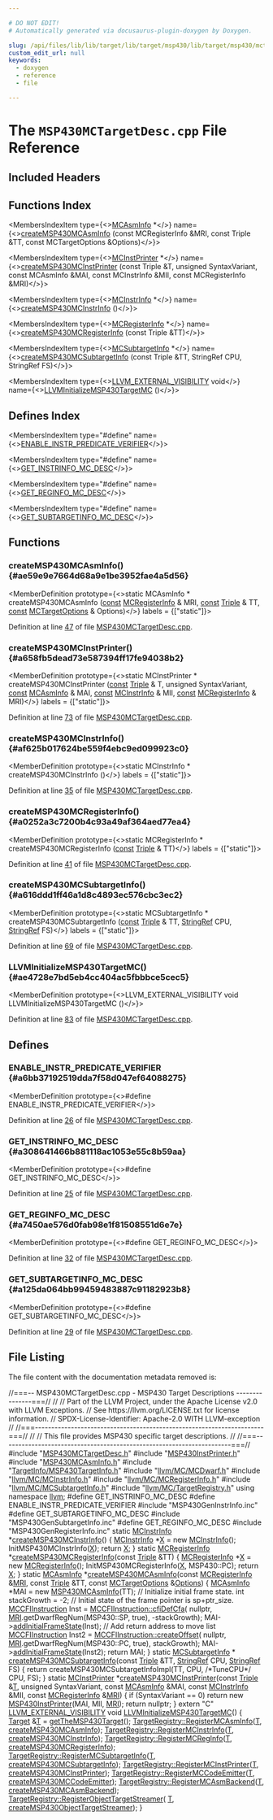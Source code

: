 ```yaml
---

# DO NOT EDIT!
# Automatically generated via docusaurus-plugin-doxygen by Doxygen.

slug: /api/files/lib/lib/target/lib/target/msp430/lib/target/msp430/mctargetdesc/msp430mctargetdesc-cpp
custom_edit_url: null
keywords:
  - doxygen
  - reference
  - file

---
```





# The `MSP430MCTargetDesc.cpp` File Reference

<DoxygenPage pluginConfig={pluginConfig}>



## Included Headers

<IncludesList>
<IncludesListItem
  filePath="MSP430MCTargetDesc.h"
  permalink="/docs/api/files/lib/lib/target/lib/target/msp430/lib/target/msp430/mctargetdesc/msp430mctargetdesc-h"
  isLocal="true" />
<IncludesListItem
  filePath="MSP430InstPrinter.h"
  permalink="/docs/api/files/lib/lib/target/lib/target/msp430/lib/target/msp430/mctargetdesc/msp430instprinter-h"
  isLocal="true" />
<IncludesListItem
  filePath="MSP430MCAsmInfo.h"
  permalink="/docs/api/files/lib/lib/target/lib/target/msp430/lib/target/msp430/mctargetdesc/msp430mcasminfo-h"
  isLocal="true" />
<IncludesListItem
  filePath="TargetInfo/MSP430TargetInfo.h"
  permalink="/docs/api/files/lib/lib/target/lib/target/msp430/lib/target/msp430/targetinfo/msp430targetinfo-h"
  isLocal="true" />
<IncludesListItem
  filePath="llvm/MC/MCDwarf.h"
  permalink="/docs/api/files/include/include/llvm/include/llvm/mc/mcdwarf-h"
  isLocal="true" />
<IncludesListItem
  filePath="llvm/MC/MCInstrInfo.h"
  permalink="/docs/api/files/include/include/llvm/include/llvm/mc/mcinstrinfo-h"
  isLocal="true" />
<IncludesListItem
  filePath="llvm/MC/MCRegisterInfo.h"
  permalink="/docs/api/files/include/include/llvm/include/llvm/mc/mcregisterinfo-h"
  isLocal="true" />
<IncludesListItem
  filePath="llvm/MC/MCSubtargetInfo.h"
  permalink="/docs/api/files/include/include/llvm/include/llvm/mc/mcsubtargetinfo-h"
  isLocal="true" />
<IncludesListItem
  filePath="llvm/MC/TargetRegistry.h"
  permalink="/docs/api/files/include/include/llvm/include/llvm/mc/targetregistry-h"
  isLocal="true" />
<IncludesListItem
  filePath="MSP430GenInstrInfo.inc"
  permalink=""
  isLocal="true" />
<IncludesListItem
  filePath="MSP430GenSubtargetInfo.inc"
  permalink=""
  isLocal="true" />
<IncludesListItem
  filePath="MSP430GenRegisterInfo.inc"
  permalink=""
  isLocal="true" />
</IncludesList>

## Functions Index

<MembersIndex>

<MembersIndexItem
  type={<><a href="/docs/api/classes/llvm/mcasminfo">MCAsmInfo</a> &#42;</>}
  name={<><a href="#ae59e9e7664d68a9e1be3952fae4a5d56">createMSP430MCAsmInfo</a> (const MCRegisterInfo &amp;MRI, const Triple &amp;TT, const MCTargetOptions &amp;Options)</>}>
</MembersIndexItem>

<MembersIndexItem
  type={<><a href="/docs/api/classes/llvm/mcinstprinter">MCInstPrinter</a> &#42;</>}
  name={<><a href="#a658fb5dead73e587394ff17fe94038b2">createMSP430MCInstPrinter</a> (const Triple &amp;T, unsigned SyntaxVariant, const MCAsmInfo &amp;MAI, const MCInstrInfo &amp;MII, const MCRegisterInfo &amp;MRI)</>}>
</MembersIndexItem>

<MembersIndexItem
  type={<><a href="/docs/api/classes/llvm/mcinstrinfo">MCInstrInfo</a> &#42;</>}
  name={<><a href="#af625b017624be559f4ebc9ed099923c0">createMSP430MCInstrInfo</a> ()</>}>
</MembersIndexItem>

<MembersIndexItem
  type={<><a href="/docs/api/classes/llvm/mcregisterinfo">MCRegisterInfo</a> &#42;</>}
  name={<><a href="#a0252a3c7200b4c93a49af364aed77ea4">createMSP430MCRegisterInfo</a> (const Triple &amp;TT)</>}>
</MembersIndexItem>

<MembersIndexItem
  type={<><a href="/docs/api/classes/llvm/mcsubtargetinfo">MCSubtargetInfo</a> &#42;</>}
  name={<><a href="#a616ddd1ff46a1d8c4893ec576cbc3ec2">createMSP430MCSubtargetInfo</a> (const Triple &amp;TT, StringRef CPU, StringRef FS)</>}>
</MembersIndexItem>

<MembersIndexItem
  type={<><a href="/docs/api/files/include/include/llvm/include/llvm/support/compiler-h/#adeb6f14d9f377993d79fae2efb34ecac">LLVM&#95;EXTERNAL&#95;VISIBILITY</a> void</>}
  name={<><a href="#ae4728e7bd5eb4cc404ac5fbbbce5cec5">LLVMInitializeMSP430TargetMC</a> ()</>}>
</MembersIndexItem>

</MembersIndex>

## Defines Index

<MembersIndex>

<MembersIndexItem
  type="#define"
  name={<><a href="#a6bb37192519dda7f58d047ef64088275">ENABLE&#95;INSTR&#95;PREDICATE&#95;VERIFIER</a></>}>
</MembersIndexItem>

<MembersIndexItem
  type="#define"
  name={<><a href="#a308641466b881118ac1053e55c8b59aa">GET&#95;INSTRINFO&#95;MC&#95;DESC</a></>}>
</MembersIndexItem>

<MembersIndexItem
  type="#define"
  name={<><a href="#a7450ae576d0fab98e1f81508551d6e7e">GET&#95;REGINFO&#95;MC&#95;DESC</a></>}>
</MembersIndexItem>

<MembersIndexItem
  type="#define"
  name={<><a href="#a125da064bb99459483887c91182923b8">GET&#95;SUBTARGETINFO&#95;MC&#95;DESC</a></>}>
</MembersIndexItem>

</MembersIndex>


<SectionDefinition>

## Functions

### createMSP430MCAsmInfo() {#ae59e9e7664d68a9e1be3952fae4a5d56}

<MemberDefinition
  prototype={<>static MCAsmInfo &#42; createMSP430MCAsmInfo (<a href="/docs/api/files/lib/lib/target/lib/target/aarch64/aarch64promoteconstant-cpp/#a90f8350fecae261c25be85d38b451bff">const</a> <a href="/docs/api/classes/llvm/mcregisterinfo">MCRegisterInfo</a> &amp; MRI, <a href="/docs/api/files/lib/lib/target/lib/target/aarch64/aarch64promoteconstant-cpp/#a90f8350fecae261c25be85d38b451bff">const</a> <a href="/docs/api/classes/llvm/triple">Triple</a> &amp; TT, <a href="/docs/api/files/lib/lib/target/lib/target/aarch64/aarch64promoteconstant-cpp/#a90f8350fecae261c25be85d38b451bff">const</a> <a href="/docs/api/classes/llvm/mctargetoptions">MCTargetOptions</a> &amp; Options)</>}
  labels = {["static"]}>

Definition at line <a href="#l00047">47</a> of file <a href="/docs/api/files/lib/lib/target/lib/target/msp430/lib/target/msp430/mctargetdesc/msp430mctargetdesc-cpp">MSP430MCTargetDesc.cpp</a>.
</MemberDefinition>

### createMSP430MCInstPrinter() {#a658fb5dead73e587394ff17fe94038b2}

<MemberDefinition
  prototype={<>static MCInstPrinter &#42; createMSP430MCInstPrinter (<a href="/docs/api/files/lib/lib/target/lib/target/aarch64/aarch64promoteconstant-cpp/#a90f8350fecae261c25be85d38b451bff">const</a> <a href="/docs/api/classes/llvm/triple">Triple</a> &amp; T, unsigned SyntaxVariant, <a href="/docs/api/files/lib/lib/target/lib/target/aarch64/aarch64promoteconstant-cpp/#a90f8350fecae261c25be85d38b451bff">const</a> <a href="/docs/api/classes/llvm/mcasminfo">MCAsmInfo</a> &amp; MAI, <a href="/docs/api/files/lib/lib/target/lib/target/aarch64/aarch64promoteconstant-cpp/#a90f8350fecae261c25be85d38b451bff">const</a> <a href="/docs/api/classes/llvm/mcinstrinfo">MCInstrInfo</a> &amp; MII, <a href="/docs/api/files/lib/lib/target/lib/target/aarch64/aarch64promoteconstant-cpp/#a90f8350fecae261c25be85d38b451bff">const</a> <a href="/docs/api/classes/llvm/mcregisterinfo">MCRegisterInfo</a> &amp; MRI)</>}
  labels = {["static"]}>

Definition at line <a href="#l00073">73</a> of file <a href="/docs/api/files/lib/lib/target/lib/target/msp430/lib/target/msp430/mctargetdesc/msp430mctargetdesc-cpp">MSP430MCTargetDesc.cpp</a>.
</MemberDefinition>

### createMSP430MCInstrInfo() {#af625b017624be559f4ebc9ed099923c0}

<MemberDefinition
  prototype={<>static MCInstrInfo &#42; createMSP430MCInstrInfo ()</>}
  labels = {["static"]}>

Definition at line <a href="#l00035">35</a> of file <a href="/docs/api/files/lib/lib/target/lib/target/msp430/lib/target/msp430/mctargetdesc/msp430mctargetdesc-cpp">MSP430MCTargetDesc.cpp</a>.
</MemberDefinition>

### createMSP430MCRegisterInfo() {#a0252a3c7200b4c93a49af364aed77ea4}

<MemberDefinition
  prototype={<>static MCRegisterInfo &#42; createMSP430MCRegisterInfo (<a href="/docs/api/files/lib/lib/target/lib/target/aarch64/aarch64promoteconstant-cpp/#a90f8350fecae261c25be85d38b451bff">const</a> <a href="/docs/api/classes/llvm/triple">Triple</a> &amp; TT)</>}
  labels = {["static"]}>

Definition at line <a href="#l00041">41</a> of file <a href="/docs/api/files/lib/lib/target/lib/target/msp430/lib/target/msp430/mctargetdesc/msp430mctargetdesc-cpp">MSP430MCTargetDesc.cpp</a>.
</MemberDefinition>

### createMSP430MCSubtargetInfo() {#a616ddd1ff46a1d8c4893ec576cbc3ec2}

<MemberDefinition
  prototype={<>static MCSubtargetInfo &#42; createMSP430MCSubtargetInfo (<a href="/docs/api/files/lib/lib/target/lib/target/aarch64/aarch64promoteconstant-cpp/#a90f8350fecae261c25be85d38b451bff">const</a> <a href="/docs/api/classes/llvm/triple">Triple</a> &amp; TT, <a href="/docs/api/classes/llvm/stringref">StringRef</a> CPU, <a href="/docs/api/classes/llvm/stringref">StringRef</a> FS)</>}
  labels = {["static"]}>

Definition at line <a href="#l00069">69</a> of file <a href="/docs/api/files/lib/lib/target/lib/target/msp430/lib/target/msp430/mctargetdesc/msp430mctargetdesc-cpp">MSP430MCTargetDesc.cpp</a>.
</MemberDefinition>

### LLVMInitializeMSP430TargetMC() {#ae4728e7bd5eb4cc404ac5fbbbce5cec5}

<MemberDefinition
  prototype={<>LLVM&#95;EXTERNAL&#95;VISIBILITY void LLVMInitializeMSP430TargetMC ()</>}>

Definition at line <a href="#l00083">83</a> of file <a href="/docs/api/files/lib/lib/target/lib/target/msp430/lib/target/msp430/mctargetdesc/msp430mctargetdesc-cpp">MSP430MCTargetDesc.cpp</a>.
</MemberDefinition>

</SectionDefinition>

<SectionDefinition>

## Defines

### ENABLE&#95;INSTR&#95;PREDICATE&#95;VERIFIER {#a6bb37192519dda7f58d047ef64088275}

<MemberDefinition
  prototype={<>#define ENABLE&#95;INSTR&#95;PREDICATE&#95;VERIFIER</>}>

Definition at line <a href="#l00026">26</a> of file <a href="/docs/api/files/lib/lib/target/lib/target/msp430/lib/target/msp430/mctargetdesc/msp430mctargetdesc-cpp">MSP430MCTargetDesc.cpp</a>.
</MemberDefinition>

### GET&#95;INSTRINFO&#95;MC&#95;DESC {#a308641466b881118ac1053e55c8b59aa}

<MemberDefinition
  prototype={<>#define GET&#95;INSTRINFO&#95;MC&#95;DESC</>}>

Definition at line <a href="#l00025">25</a> of file <a href="/docs/api/files/lib/lib/target/lib/target/msp430/lib/target/msp430/mctargetdesc/msp430mctargetdesc-cpp">MSP430MCTargetDesc.cpp</a>.
</MemberDefinition>

### GET&#95;REGINFO&#95;MC&#95;DESC {#a7450ae576d0fab98e1f81508551d6e7e}

<MemberDefinition
  prototype={<>#define GET&#95;REGINFO&#95;MC&#95;DESC</>}>

Definition at line <a href="#l00032">32</a> of file <a href="/docs/api/files/lib/lib/target/lib/target/msp430/lib/target/msp430/mctargetdesc/msp430mctargetdesc-cpp">MSP430MCTargetDesc.cpp</a>.
</MemberDefinition>

### GET&#95;SUBTARGETINFO&#95;MC&#95;DESC {#a125da064bb99459483887c91182923b8}

<MemberDefinition
  prototype={<>#define GET&#95;SUBTARGETINFO&#95;MC&#95;DESC</>}>

Definition at line <a href="#l00029">29</a> of file <a href="/docs/api/files/lib/lib/target/lib/target/msp430/lib/target/msp430/mctargetdesc/msp430mctargetdesc-cpp">MSP430MCTargetDesc.cpp</a>.
</MemberDefinition>

</SectionDefinition>

## File Listing

The file content with the documentation metadata removed is:

<ProgramListing>

<Link id="l00001" /><CodeLine lineNumber="1"><Highlight kind="comment">//===-- MSP430MCTargetDesc.cpp - MSP430 Target Descriptions ---------------===//</Highlight><Highlight kind="normal"></Highlight></CodeLine>
<Link id="l00002" /><CodeLine lineNumber="2"><Highlight kind="normal"></Highlight><Highlight kind="comment">//</Highlight><Highlight kind="normal"></Highlight></CodeLine>
<Link id="l00003" /><CodeLine lineNumber="3"><Highlight kind="normal"></Highlight><Highlight kind="comment">// Part of the LLVM Project, under the Apache License v2.0 with LLVM Exceptions.</Highlight><Highlight kind="normal"></Highlight></CodeLine>
<Link id="l00004" /><CodeLine lineNumber="4"><Highlight kind="normal"></Highlight><Highlight kind="comment">// See https://llvm.org/LICENSE.txt for license information.</Highlight><Highlight kind="normal"></Highlight></CodeLine>
<Link id="l00005" /><CodeLine lineNumber="5"><Highlight kind="normal"></Highlight><Highlight kind="comment">// SPDX-License-Identifier: Apache-2.0 WITH LLVM-exception</Highlight><Highlight kind="normal"></Highlight></CodeLine>
<Link id="l00006" /><CodeLine lineNumber="6"><Highlight kind="normal"></Highlight><Highlight kind="comment">//</Highlight><Highlight kind="normal"></Highlight></CodeLine>
<Link id="l00007" /><CodeLine lineNumber="7"><Highlight kind="normal"></Highlight><Highlight kind="comment">//===----------------------------------------------------------------------===//</Highlight><Highlight kind="normal"></Highlight></CodeLine>
<Link id="l00008" /><CodeLine lineNumber="8"><Highlight kind="normal"></Highlight><Highlight kind="comment">//</Highlight><Highlight kind="normal"></Highlight></CodeLine>
<Link id="l00009" /><CodeLine lineNumber="9"><Highlight kind="normal"></Highlight><Highlight kind="comment">// This file provides MSP430 specific target descriptions.</Highlight><Highlight kind="normal"></Highlight></CodeLine>
<Link id="l00010" /><CodeLine lineNumber="10"><Highlight kind="normal"></Highlight><Highlight kind="comment">//</Highlight><Highlight kind="normal"></Highlight></CodeLine>
<Link id="l00011" /><CodeLine lineNumber="11"><Highlight kind="normal"></Highlight><Highlight kind="comment">//===----------------------------------------------------------------------===//</Highlight><Highlight kind="normal"></Highlight></CodeLine>
<Link id="l00012" /><CodeLine lineNumber="12"><Highlight kind="normal"></Highlight></CodeLine>
<Link id="l00013" /><CodeLine lineNumber="13"><Highlight kind="normal"></Highlight><Highlight kind="preprocessor">#include &quot;<a href="/docs/api/files/lib/lib/target/lib/target/msp430/lib/target/msp430/mctargetdesc/msp430mctargetdesc-h">MSP430MCTargetDesc.h</a>&quot;</Highlight><Highlight kind="normal"></Highlight></CodeLine>
<Link id="l00014" /><CodeLine lineNumber="14"><Highlight kind="normal"></Highlight><Highlight kind="preprocessor">#include &quot;<a href="/docs/api/files/lib/lib/target/lib/target/msp430/lib/target/msp430/mctargetdesc/msp430instprinter-h">MSP430InstPrinter.h</a>&quot;</Highlight><Highlight kind="normal"></Highlight></CodeLine>
<Link id="l00015" /><CodeLine lineNumber="15"><Highlight kind="normal"></Highlight><Highlight kind="preprocessor">#include &quot;<a href="/docs/api/files/lib/lib/target/lib/target/msp430/lib/target/msp430/mctargetdesc/msp430mcasminfo-h">MSP430MCAsmInfo.h</a>&quot;</Highlight><Highlight kind="normal"></Highlight></CodeLine>
<Link id="l00016" /><CodeLine lineNumber="16"><Highlight kind="normal"></Highlight><Highlight kind="preprocessor">#include &quot;<a href="/docs/api/files/lib/lib/target/lib/target/msp430/lib/target/msp430/targetinfo/msp430targetinfo-h">TargetInfo/MSP430TargetInfo.h</a>&quot;</Highlight><Highlight kind="normal"></Highlight></CodeLine>
<Link id="l00017" /><CodeLine lineNumber="17"><Highlight kind="normal"></Highlight><Highlight kind="preprocessor">#include &quot;<a href="/docs/api/files/include/include/llvm/include/llvm/mc/mcdwarf-h">llvm/MC/MCDwarf.h</a>&quot;</Highlight><Highlight kind="normal"></Highlight></CodeLine>
<Link id="l00018" /><CodeLine lineNumber="18"><Highlight kind="normal"></Highlight><Highlight kind="preprocessor">#include &quot;<a href="/docs/api/files/include/include/llvm/include/llvm/mc/mcinstrinfo-h">llvm/MC/MCInstrInfo.h</a>&quot;</Highlight><Highlight kind="normal"></Highlight></CodeLine>
<Link id="l00019" /><CodeLine lineNumber="19"><Highlight kind="normal"></Highlight><Highlight kind="preprocessor">#include &quot;<a href="/docs/api/files/include/include/llvm/include/llvm/mc/mcregisterinfo-h">llvm/MC/MCRegisterInfo.h</a>&quot;</Highlight><Highlight kind="normal"></Highlight></CodeLine>
<Link id="l00020" /><CodeLine lineNumber="20"><Highlight kind="normal"></Highlight><Highlight kind="preprocessor">#include &quot;<a href="/docs/api/files/include/include/llvm/include/llvm/mc/mcsubtargetinfo-h">llvm/MC/MCSubtargetInfo.h</a>&quot;</Highlight><Highlight kind="normal"></Highlight></CodeLine>
<Link id="l00021" /><CodeLine lineNumber="21"><Highlight kind="normal"></Highlight><Highlight kind="preprocessor">#include &quot;<a href="/docs/api/files/include/include/llvm/include/llvm/mc/targetregistry-h">llvm/MC/TargetRegistry.h</a>&quot;</Highlight><Highlight kind="normal"></Highlight></CodeLine>
<Link id="l00022" /><CodeLine lineNumber="22"><Highlight kind="normal"></Highlight></CodeLine>
<Link id="l00023" /><CodeLine lineNumber="23"><Highlight kind="normal"></Highlight><Highlight kind="keyword">using namespace </Highlight><Highlight kind="normal"><a href="/docs/api/namespaces/llvm">llvm</a>;</Highlight></CodeLine>
<Link id="l00024" /><CodeLine lineNumber="24"><Highlight kind="normal"></Highlight></CodeLine>
<Link id="l00025" /><CodeLine lineNumber="25" lineLink="#a308641466b881118ac1053e55c8b59aa"><Highlight kind="normal"></Highlight><Highlight kind="preprocessor">#define GET&#95;INSTRINFO&#95;MC&#95;DESC</Highlight><Highlight kind="normal"></Highlight></CodeLine>
<Link id="l00026" /><CodeLine lineNumber="26" lineLink="#a6bb37192519dda7f58d047ef64088275"><Highlight kind="normal"></Highlight><Highlight kind="preprocessor">#define ENABLE&#95;INSTR&#95;PREDICATE&#95;VERIFIER</Highlight><Highlight kind="normal"></Highlight></CodeLine>
<Link id="l00027" /><CodeLine lineNumber="27"><Highlight kind="normal"></Highlight><Highlight kind="preprocessor">#include &quot;MSP430GenInstrInfo.inc&quot;</Highlight><Highlight kind="normal"></Highlight></CodeLine>
<Link id="l00028" /><CodeLine lineNumber="28"><Highlight kind="normal"></Highlight></CodeLine>
<Link id="l00029" /><CodeLine lineNumber="29" lineLink="#a125da064bb99459483887c91182923b8"><Highlight kind="normal"></Highlight><Highlight kind="preprocessor">#define GET&#95;SUBTARGETINFO&#95;MC&#95;DESC</Highlight><Highlight kind="normal"></Highlight></CodeLine>
<Link id="l00030" /><CodeLine lineNumber="30"><Highlight kind="normal"></Highlight><Highlight kind="preprocessor">#include &quot;MSP430GenSubtargetInfo.inc&quot;</Highlight><Highlight kind="normal"></Highlight></CodeLine>
<Link id="l00031" /><CodeLine lineNumber="31"><Highlight kind="normal"></Highlight></CodeLine>
<Link id="l00032" /><CodeLine lineNumber="32" lineLink="#a7450ae576d0fab98e1f81508551d6e7e"><Highlight kind="normal"></Highlight><Highlight kind="preprocessor">#define GET&#95;REGINFO&#95;MC&#95;DESC</Highlight><Highlight kind="normal"></Highlight></CodeLine>
<Link id="l00033" /><CodeLine lineNumber="33"><Highlight kind="normal"></Highlight><Highlight kind="preprocessor">#include &quot;MSP430GenRegisterInfo.inc&quot;</Highlight><Highlight kind="normal"></Highlight></CodeLine>
<Link id="l00034" /><CodeLine lineNumber="34"><Highlight kind="normal"></Highlight></CodeLine>
<Link id="l00035" /><CodeLine lineNumber="35" lineLink="#af625b017624be559f4ebc9ed099923c0"><Highlight kind="normal"></Highlight><Highlight kind="keyword">static</Highlight><Highlight kind="normal"> <a href="/docs/api/classes/llvm/mcinstrinfo">MCInstrInfo</a> &#42;<a href="#af625b017624be559f4ebc9ed099923c0">createMSP430MCInstrInfo</a>() &#123;</Highlight></CodeLine>
<Link id="l00036" /><CodeLine lineNumber="36"><Highlight kind="normal">  <a href="/docs/api/classes/llvm/mcinstrinfo">MCInstrInfo</a> &#42;<a href="/docs/api/files/lib/lib/tablegen/tablegenbackendskeleton-cpp/#ab60f28d7a141ac46ccc200176a1bca8b">X</a> = </Highlight><Highlight kind="keyword">new</Highlight><Highlight kind="normal"> <a href="/docs/api/classes/llvm/mcinstrinfo">MCInstrInfo</a>();</Highlight></CodeLine>
<Link id="l00037" /><CodeLine lineNumber="37"><Highlight kind="normal">  InitMSP430MCInstrInfo(<a href="/docs/api/files/lib/lib/tablegen/tablegenbackendskeleton-cpp/#ab60f28d7a141ac46ccc200176a1bca8b">X</a>);</Highlight></CodeLine>
<Link id="l00038" /><CodeLine lineNumber="38"><Highlight kind="normal">  </Highlight><Highlight kind="keywordflow">return</Highlight><Highlight kind="normal"> <a href="/docs/api/files/lib/lib/tablegen/tablegenbackendskeleton-cpp/#ab60f28d7a141ac46ccc200176a1bca8b">X</a>;</Highlight></CodeLine>
<Link id="l00039" /><CodeLine lineNumber="39"><Highlight kind="normal">&#125;</Highlight></CodeLine>
<Link id="l00040" /><CodeLine lineNumber="40"><Highlight kind="normal"></Highlight></CodeLine>
<Link id="l00041" /><CodeLine lineNumber="41" lineLink="#a0252a3c7200b4c93a49af364aed77ea4"><Highlight kind="normal"></Highlight><Highlight kind="keyword">static</Highlight><Highlight kind="normal"> <a href="/docs/api/classes/llvm/mcregisterinfo">MCRegisterInfo</a> &#42;<a href="#a0252a3c7200b4c93a49af364aed77ea4">createMSP430MCRegisterInfo</a>(</Highlight><Highlight kind="keyword">const</Highlight><Highlight kind="normal"> <a href="/docs/api/classes/llvm/triple">Triple</a> &amp;TT) &#123;</Highlight></CodeLine>
<Link id="l00042" /><CodeLine lineNumber="42"><Highlight kind="normal">  <a href="/docs/api/classes/llvm/mcregisterinfo">MCRegisterInfo</a> &#42;<a href="/docs/api/files/lib/lib/tablegen/tablegenbackendskeleton-cpp/#ab60f28d7a141ac46ccc200176a1bca8b">X</a> = </Highlight><Highlight kind="keyword">new</Highlight><Highlight kind="normal"> <a href="/docs/api/classes/llvm/mcregisterinfo">MCRegisterInfo</a>();</Highlight></CodeLine>
<Link id="l00043" /><CodeLine lineNumber="43"><Highlight kind="normal">  InitMSP430MCRegisterInfo(<a href="/docs/api/files/lib/lib/tablegen/tablegenbackendskeleton-cpp/#ab60f28d7a141ac46ccc200176a1bca8b">X</a>, MSP430::PC);</Highlight></CodeLine>
<Link id="l00044" /><CodeLine lineNumber="44"><Highlight kind="normal">  </Highlight><Highlight kind="keywordflow">return</Highlight><Highlight kind="normal"> <a href="/docs/api/files/lib/lib/tablegen/tablegenbackendskeleton-cpp/#ab60f28d7a141ac46ccc200176a1bca8b">X</a>;</Highlight></CodeLine>
<Link id="l00045" /><CodeLine lineNumber="45"><Highlight kind="normal">&#125;</Highlight></CodeLine>
<Link id="l00046" /><CodeLine lineNumber="46"><Highlight kind="normal"></Highlight></CodeLine>
<Link id="l00047" /><CodeLine lineNumber="47" lineLink="#ae59e9e7664d68a9e1be3952fae4a5d56"><Highlight kind="normal"></Highlight><Highlight kind="keyword">static</Highlight><Highlight kind="normal"> <a href="/docs/api/classes/llvm/mcasminfo">MCAsmInfo</a> &#42;<a href="#ae59e9e7664d68a9e1be3952fae4a5d56">createMSP430MCAsmInfo</a>(</Highlight><Highlight kind="keyword">const</Highlight><Highlight kind="normal"> <a href="/docs/api/classes/llvm/mcregisterinfo">MCRegisterInfo</a> &amp;<a href="/docs/api/files/lib/lib/target/lib/target/aarch64/aarch64advsimdscalarpass-cpp/#aacd2ab195054a3e6a74bfbb9d5d571c8">MRI</a>,</Highlight></CodeLine>
<Link id="l00048" /><CodeLine lineNumber="48"><Highlight kind="normal">                                        </Highlight><Highlight kind="keyword">const</Highlight><Highlight kind="normal"> <a href="/docs/api/classes/llvm/triple">Triple</a> &amp;TT,</Highlight></CodeLine>
<Link id="l00049" /><CodeLine lineNumber="49"><Highlight kind="normal">                                        </Highlight><Highlight kind="keyword">const</Highlight><Highlight kind="normal"> <a href="/docs/api/classes/llvm/mctargetoptions">MCTargetOptions</a> &amp;<a href="/docs/api/files/lib/lib/debuginfo/lib/debuginfo/logicalview/lib/debuginfo/logicalview/core/lvoptions-cpp/#ab4088b7a11f3cbc38ac16a6e9c72494e">Options</a>) &#123;</Highlight></CodeLine>
<Link id="l00050" /><CodeLine lineNumber="50"><Highlight kind="normal">  <a href="/docs/api/classes/llvm/mcasminfo">MCAsmInfo</a> &#42;MAI = </Highlight><Highlight kind="keyword">new</Highlight><Highlight kind="normal"> <a href="/docs/api/classes/llvm/msp430mcasminfo">MSP430MCAsmInfo</a>(TT);</Highlight></CodeLine>
<Link id="l00051" /><CodeLine lineNumber="51"><Highlight kind="normal"></Highlight></CodeLine>
<Link id="l00052" /><CodeLine lineNumber="52"><Highlight kind="normal">  </Highlight><Highlight kind="comment">// Initialize initial frame state.</Highlight><Highlight kind="normal"></Highlight></CodeLine>
<Link id="l00053" /><CodeLine lineNumber="53"><Highlight kind="normal">  </Highlight><Highlight kind="keywordtype">int</Highlight><Highlight kind="normal"> stackGrowth = -2;</Highlight></CodeLine>
<Link id="l00054" /><CodeLine lineNumber="54"><Highlight kind="normal"></Highlight></CodeLine>
<Link id="l00055" /><CodeLine lineNumber="55"><Highlight kind="normal">  </Highlight><Highlight kind="comment">// Initial state of the frame pointer is sp+ptr&#95;size.</Highlight><Highlight kind="normal"></Highlight></CodeLine>
<Link id="l00056" /><CodeLine lineNumber="56"><Highlight kind="normal">  <a href="/docs/api/classes/llvm/mccfiinstruction">MCCFIInstruction</a> Inst = <a href="/docs/api/classes/llvm/mccfiinstruction/#a64fe578753bb594671a8e440e32a2b95">MCCFIInstruction::cfiDefCfa</a>(</Highlight></CodeLine>
<Link id="l00057" /><CodeLine lineNumber="57"><Highlight kind="normal">      </Highlight><Highlight kind="keyword">nullptr</Highlight><Highlight kind="normal">, <a href="/docs/api/files/lib/lib/target/lib/target/aarch64/aarch64advsimdscalarpass-cpp/#aacd2ab195054a3e6a74bfbb9d5d571c8">MRI</a>.getDwarfRegNum(MSP430::SP, </Highlight><Highlight kind="keyword">true</Highlight><Highlight kind="normal">), -stackGrowth);</Highlight></CodeLine>
<Link id="l00058" /><CodeLine lineNumber="58"><Highlight kind="normal">  MAI-&gt;<a href="/docs/api/classes/llvm/mcasminfo/#a0456a5b5fb7d2743d6852e8bba806c7d">addInitialFrameState</a>(Inst);</Highlight></CodeLine>
<Link id="l00059" /><CodeLine lineNumber="59"><Highlight kind="normal"></Highlight></CodeLine>
<Link id="l00060" /><CodeLine lineNumber="60"><Highlight kind="normal">  </Highlight><Highlight kind="comment">// Add return address to move list</Highlight><Highlight kind="normal"></Highlight></CodeLine>
<Link id="l00061" /><CodeLine lineNumber="61"><Highlight kind="normal">  <a href="/docs/api/classes/llvm/mccfiinstruction">MCCFIInstruction</a> Inst2 = <a href="/docs/api/classes/llvm/mccfiinstruction/#a6a60a82f8cb445e9e7029e38733b2d30">MCCFIInstruction::createOffset</a>(</Highlight></CodeLine>
<Link id="l00062" /><CodeLine lineNumber="62"><Highlight kind="normal">      </Highlight><Highlight kind="keyword">nullptr</Highlight><Highlight kind="normal">, <a href="/docs/api/files/lib/lib/target/lib/target/aarch64/aarch64advsimdscalarpass-cpp/#aacd2ab195054a3e6a74bfbb9d5d571c8">MRI</a>.getDwarfRegNum(MSP430::PC, </Highlight><Highlight kind="keyword">true</Highlight><Highlight kind="normal">), stackGrowth);</Highlight></CodeLine>
<Link id="l00063" /><CodeLine lineNumber="63"><Highlight kind="normal">  MAI-&gt;<a href="/docs/api/classes/llvm/mcasminfo/#a0456a5b5fb7d2743d6852e8bba806c7d">addInitialFrameState</a>(Inst2);</Highlight></CodeLine>
<Link id="l00064" /><CodeLine lineNumber="64"><Highlight kind="normal"></Highlight></CodeLine>
<Link id="l00065" /><CodeLine lineNumber="65"><Highlight kind="normal">  </Highlight><Highlight kind="keywordflow">return</Highlight><Highlight kind="normal"> MAI;</Highlight></CodeLine>
<Link id="l00066" /><CodeLine lineNumber="66"><Highlight kind="normal">&#125;</Highlight></CodeLine>
<Link id="l00067" /><CodeLine lineNumber="67"><Highlight kind="normal"></Highlight></CodeLine>
<Link id="l00068" /><CodeLine lineNumber="68"><Highlight kind="normal"></Highlight><Highlight kind="keyword">static</Highlight><Highlight kind="normal"> <a href="/docs/api/classes/llvm/mcsubtargetinfo">MCSubtargetInfo</a> &#42;</Highlight></CodeLine>
<Link id="l00069" /><CodeLine lineNumber="69" lineLink="#a616ddd1ff46a1d8c4893ec576cbc3ec2"><Highlight kind="normal"><a href="#a616ddd1ff46a1d8c4893ec576cbc3ec2">createMSP430MCSubtargetInfo</a>(</Highlight><Highlight kind="keyword">const</Highlight><Highlight kind="normal"> <a href="/docs/api/classes/llvm/triple">Triple</a> &amp;TT, <a href="/docs/api/classes/llvm/stringref">StringRef</a> CPU, <a href="/docs/api/classes/llvm/stringref">StringRef</a> FS) &#123;</Highlight></CodeLine>
<Link id="l00070" /><CodeLine lineNumber="70"><Highlight kind="normal">  </Highlight><Highlight kind="keywordflow">return</Highlight><Highlight kind="normal"> createMSP430MCSubtargetInfoImpl(TT, CPU, </Highlight><Highlight kind="comment">/&#42;TuneCPU&#42;/</Highlight><Highlight kind="normal"> CPU, FS);</Highlight></CodeLine>
<Link id="l00071" /><CodeLine lineNumber="71"><Highlight kind="normal">&#125;</Highlight></CodeLine>
<Link id="l00072" /><CodeLine lineNumber="72"><Highlight kind="normal"></Highlight></CodeLine>
<Link id="l00073" /><CodeLine lineNumber="73" lineLink="#a658fb5dead73e587394ff17fe94038b2"><Highlight kind="normal"></Highlight><Highlight kind="keyword">static</Highlight><Highlight kind="normal"> <a href="/docs/api/classes/llvm/mcinstprinter">MCInstPrinter</a> &#42;<a href="#a658fb5dead73e587394ff17fe94038b2">createMSP430MCInstPrinter</a>(</Highlight><Highlight kind="keyword">const</Highlight><Highlight kind="normal"> <a href="/docs/api/classes/llvm/triple">Triple</a> &amp;<a href="/docs/api/files/lib/lib/target/lib/target/mips/mips16isellowering-cpp/#a0acb682b8260ab1c60b918599864e2e5">T</a>,</Highlight></CodeLine>
<Link id="l00074" /><CodeLine lineNumber="74"><Highlight kind="normal">                                                </Highlight><Highlight kind="keywordtype">unsigned</Highlight><Highlight kind="normal"> SyntaxVariant,</Highlight></CodeLine>
<Link id="l00075" /><CodeLine lineNumber="75"><Highlight kind="normal">                                                </Highlight><Highlight kind="keyword">const</Highlight><Highlight kind="normal"> <a href="/docs/api/classes/llvm/mcasminfo">MCAsmInfo</a> &amp;MAI,</Highlight></CodeLine>
<Link id="l00076" /><CodeLine lineNumber="76"><Highlight kind="normal">                                                </Highlight><Highlight kind="keyword">const</Highlight><Highlight kind="normal"> <a href="/docs/api/classes/llvm/mcinstrinfo">MCInstrInfo</a> &amp;MII,</Highlight></CodeLine>
<Link id="l00077" /><CodeLine lineNumber="77"><Highlight kind="normal">                                                </Highlight><Highlight kind="keyword">const</Highlight><Highlight kind="normal"> <a href="/docs/api/classes/llvm/mcregisterinfo">MCRegisterInfo</a> &amp;<a href="/docs/api/files/lib/lib/target/lib/target/aarch64/aarch64advsimdscalarpass-cpp/#aacd2ab195054a3e6a74bfbb9d5d571c8">MRI</a>) &#123;</Highlight></CodeLine>
<Link id="l00078" /><CodeLine lineNumber="78"><Highlight kind="normal">  </Highlight><Highlight kind="keywordflow">if</Highlight><Highlight kind="normal"> (SyntaxVariant == 0)</Highlight></CodeLine>
<Link id="l00079" /><CodeLine lineNumber="79"><Highlight kind="normal">    </Highlight><Highlight kind="keywordflow">return</Highlight><Highlight kind="normal"> </Highlight><Highlight kind="keyword">new</Highlight><Highlight kind="normal"> <a href="/docs/api/classes/llvm/msp430instprinter">MSP430InstPrinter</a>(MAI, MII, <a href="/docs/api/files/lib/lib/target/lib/target/aarch64/aarch64advsimdscalarpass-cpp/#aacd2ab195054a3e6a74bfbb9d5d571c8">MRI</a>);</Highlight></CodeLine>
<Link id="l00080" /><CodeLine lineNumber="80"><Highlight kind="normal">  </Highlight><Highlight kind="keywordflow">return</Highlight><Highlight kind="normal"> </Highlight><Highlight kind="keyword">nullptr</Highlight><Highlight kind="normal">;</Highlight></CodeLine>
<Link id="l00081" /><CodeLine lineNumber="81"><Highlight kind="normal">&#125;</Highlight></CodeLine>
<Link id="l00082" /><CodeLine lineNumber="82"><Highlight kind="normal"></Highlight></CodeLine>
<Link id="l00083" /><CodeLine lineNumber="83" lineLink="#ae4728e7bd5eb4cc404ac5fbbbce5cec5"><Highlight kind="normal"></Highlight><Highlight kind="keyword">extern</Highlight><Highlight kind="normal"> </Highlight><Highlight kind="stringliteral">&quot;C&quot;</Highlight><Highlight kind="normal"> <a href="/docs/api/files/include/include/llvm/include/llvm/support/compiler-h/#adeb6f14d9f377993d79fae2efb34ecac">LLVM&#95;EXTERNAL&#95;VISIBILITY</a> </Highlight><Highlight kind="keywordtype">void</Highlight><Highlight kind="normal"> <a href="#ae4728e7bd5eb4cc404ac5fbbbce5cec5">LLVMInitializeMSP430TargetMC</a>() &#123;</Highlight></CodeLine>
<Link id="l00084" /><CodeLine lineNumber="84"><Highlight kind="normal">  <a href="/docs/api/classes/llvm/target">Target</a> &amp;<a href="/docs/api/files/lib/lib/target/lib/target/mips/mips16isellowering-cpp/#a0acb682b8260ab1c60b918599864e2e5">T</a> = <a href="/docs/api/namespaces/llvm/#a43b03fb0b78d611b08a2db402b6a659f">getTheMSP430Target</a>();</Highlight></CodeLine>
<Link id="l00085" /><CodeLine lineNumber="85"><Highlight kind="normal"></Highlight></CodeLine>
<Link id="l00086" /><CodeLine lineNumber="86"><Highlight kind="normal">  <a href="/docs/api/structs/llvm/targetregistry/#a3af2448a3eae2807437e612c2334b58a">TargetRegistry::RegisterMCAsmInfo</a>(<a href="/docs/api/files/lib/lib/target/lib/target/mips/mips16isellowering-cpp/#a0acb682b8260ab1c60b918599864e2e5">T</a>, <a href="#ae59e9e7664d68a9e1be3952fae4a5d56">createMSP430MCAsmInfo</a>);</Highlight></CodeLine>
<Link id="l00087" /><CodeLine lineNumber="87"><Highlight kind="normal">  <a href="/docs/api/structs/llvm/targetregistry/#abea956a9e4d1526501d68bee93470e53">TargetRegistry::RegisterMCInstrInfo</a>(<a href="/docs/api/files/lib/lib/target/lib/target/mips/mips16isellowering-cpp/#a0acb682b8260ab1c60b918599864e2e5">T</a>, <a href="#af625b017624be559f4ebc9ed099923c0">createMSP430MCInstrInfo</a>);</Highlight></CodeLine>
<Link id="l00088" /><CodeLine lineNumber="88"><Highlight kind="normal">  <a href="/docs/api/structs/llvm/targetregistry/#a0be8ffbacd90d86a1c1f27a032e2265e">TargetRegistry::RegisterMCRegInfo</a>(<a href="/docs/api/files/lib/lib/target/lib/target/mips/mips16isellowering-cpp/#a0acb682b8260ab1c60b918599864e2e5">T</a>, <a href="#a0252a3c7200b4c93a49af364aed77ea4">createMSP430MCRegisterInfo</a>);</Highlight></CodeLine>
<Link id="l00089" /><CodeLine lineNumber="89"><Highlight kind="normal">  <a href="/docs/api/structs/llvm/targetregistry/#a469331cb6070bffd3354391877547014">TargetRegistry::RegisterMCSubtargetInfo</a>(<a href="/docs/api/files/lib/lib/target/lib/target/mips/mips16isellowering-cpp/#a0acb682b8260ab1c60b918599864e2e5">T</a>, <a href="#a616ddd1ff46a1d8c4893ec576cbc3ec2">createMSP430MCSubtargetInfo</a>);</Highlight></CodeLine>
<Link id="l00090" /><CodeLine lineNumber="90"><Highlight kind="normal">  <a href="/docs/api/structs/llvm/targetregistry/#aabd8e913cb341182f1ef8c24c25e50ad">TargetRegistry::RegisterMCInstPrinter</a>(<a href="/docs/api/files/lib/lib/target/lib/target/mips/mips16isellowering-cpp/#a0acb682b8260ab1c60b918599864e2e5">T</a>, <a href="#a658fb5dead73e587394ff17fe94038b2">createMSP430MCInstPrinter</a>);</Highlight></CodeLine>
<Link id="l00091" /><CodeLine lineNumber="91"><Highlight kind="normal">  <a href="/docs/api/structs/llvm/targetregistry/#a2e06603b238d255bf8d182eaa9e18c7a">TargetRegistry::RegisterMCCodeEmitter</a>(<a href="/docs/api/files/lib/lib/target/lib/target/mips/mips16isellowering-cpp/#a0acb682b8260ab1c60b918599864e2e5">T</a>, <a href="/docs/api/namespaces/llvm/#a458b88430286e51caad224b930986aba">createMSP430MCCodeEmitter</a>);</Highlight></CodeLine>
<Link id="l00092" /><CodeLine lineNumber="92"><Highlight kind="normal">  <a href="/docs/api/structs/llvm/targetregistry/#a158db359a78dc87d4f7b2e96585b78ae">TargetRegistry::RegisterMCAsmBackend</a>(<a href="/docs/api/files/lib/lib/target/lib/target/mips/mips16isellowering-cpp/#a0acb682b8260ab1c60b918599864e2e5">T</a>, <a href="/docs/api/namespaces/llvm/#ad1453b19996e5620aff29335b92da54d">createMSP430MCAsmBackend</a>);</Highlight></CodeLine>
<Link id="l00093" /><CodeLine lineNumber="93"><Highlight kind="normal">  <a href="/docs/api/structs/llvm/targetregistry/#a4fb8d8db91a731340d7ce8dd79af8a70">TargetRegistry::RegisterObjectTargetStreamer</a>(</Highlight></CodeLine>
<Link id="l00094" /><CodeLine lineNumber="94"><Highlight kind="normal">      <a href="/docs/api/files/lib/lib/target/lib/target/mips/mips16isellowering-cpp/#a0acb682b8260ab1c60b918599864e2e5">T</a>, <a href="/docs/api/namespaces/llvm/#a328d980049816fab8524f04b1779a2bc">createMSP430ObjectTargetStreamer</a>);</Highlight></CodeLine>
<Link id="l00095" /><CodeLine lineNumber="95"><Highlight kind="normal">&#125;</Highlight></CodeLine>

</ProgramListing>


</DoxygenPage>
